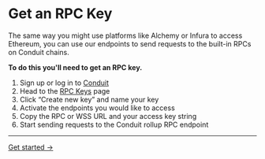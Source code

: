 # Get an RPC Key

The same way you might use platforms like Alchemy or Infura to access Ethereum, you can use our endpoints to send requests to the built-in RPCs on Conduit chains. 

**To do this you'll need to get an RPC key.**

1. Sign up or log in to [Conduit](https://app.conduit.xyz/)
2. Head to the [RPC Keys](https://app.conduit.xyz/rpc-keys) page
4. Click “Create new key” and name your key
5. Activate the endpoints you would like to access
5. Copy the RPC or WSS URL and your access key string
6. Start sending requests to the Conduit rollup RPC endpoint

---

[Get started →](https://app.conduit.xyz/rpc-keys)